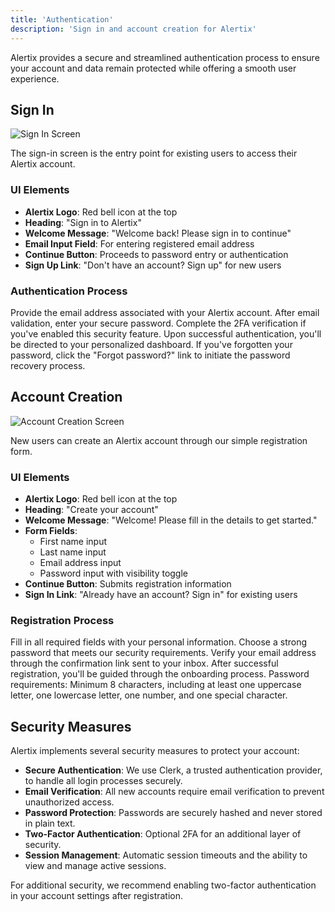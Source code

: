 ```yaml
---
title: 'Authentication'
description: 'Sign in and account creation for Alertix'
---
```


Alertix provides a secure and streamlined authentication process to ensure your account and data remain protected while offering a smooth user experience.

## Sign In

<Frame>
  <img src="/images/sign-in.png" alt="Sign In Screen" />
</Frame>

The sign-in screen is the entry point for existing users to access their Alertix account.

### UI Elements

- **Alertix Logo**: Red bell icon at the top
- **Heading**: "Sign in to Alertix"
- **Welcome Message**: "Welcome back! Please sign in to continue"
- **Email Input Field**: For entering registered email address
- **Continue Button**: Proceeds to password entry or authentication
- **Sign Up Link**: "Don't have an account? Sign up" for new users

### Authentication Process

<Steps>
  <Step title="Enter Email">
    Provide the email address associated with your Alertix account.
  </Step>
  <Step title="Enter Password">
    After email validation, enter your secure password.
  </Step>
  <Step title="Two-Factor Authentication (if enabled)">
    Complete the 2FA verification if you've enabled this security feature.
  </Step>
  <Step title="Access Dashboard">
    Upon successful authentication, you'll be directed to your personalized dashboard.
  </Step>
</Steps>

<Tip>
  If you've forgotten your password, click the "Forgot password?" link to initiate the password recovery process.
</Tip>

## Account Creation

<Frame>
  <img src="/images/account-creation.png" alt="Account Creation Screen" />
</Frame>

New users can create an Alertix account through our simple registration form.

### UI Elements

- **Alertix Logo**: Red bell icon at the top
- **Heading**: "Create your account"
- **Welcome Message**: "Welcome! Please fill in the details to get started."
- **Form Fields**:
  - First name input
  - Last name input
  - Email address input
  - Password input with visibility toggle
- **Continue Button**: Submits registration information
- **Sign In Link**: "Already have an account? Sign in" for existing users

### Registration Process

<Steps>
  <Step title="Complete Registration Form">
    Fill in all required fields with your personal information.
  </Step>
  <Step title="Create Password">
    Choose a strong password that meets our security requirements.
  </Step>
  <Step title="Email Verification">
    Verify your email address through the confirmation link sent to your inbox.
  </Step>
  <Step title="Begin Onboarding">
    After successful registration, you'll be guided through the onboarding process.
  </Step>
</Steps>

<Warning>
  Password requirements: Minimum 8 characters, including at least one uppercase letter, one lowercase letter, one number, and one special character.
</Warning>

## Security Measures

Alertix implements several security measures to protect your account:

- **Secure Authentication**: We use Clerk, a trusted authentication provider, to handle all login processes securely.
- **Email Verification**: All new accounts require email verification to prevent unauthorized access.
- **Password Protection**: Passwords are securely hashed and never stored in plain text.
- **Two-Factor Authentication**: Optional 2FA for an additional layer of security.
- **Session Management**: Automatic session timeouts and the ability to view and manage active sessions.

<Info>
  For additional security, we recommend enabling two-factor authentication in your account settings after registration.
</Info>
